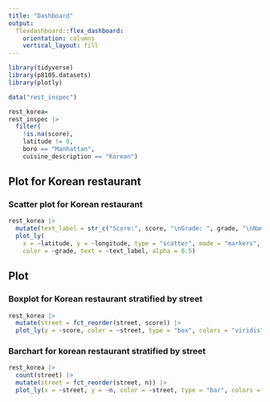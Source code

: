 ```yaml
---
title: "Dashboard"
output: 
  flexdashboard::flex_dashboard:
    orientation: columns
    vertical_layout: fill
---
```


```r
library(tidyverse)
library(p8105.datasets)
library(plotly)
```

```r
data("rest_inspec")

rest_korea=
rest_inspec |> 
  filter(
    !is.na(score),
    latitude != 0,
    boro == "Manhattan",
    cuisine_description == "Korean")
```


Plot for Korean restaurant
-----------------------------------------------------------------------

### Scatter plot for Korean restaurant

```r
rest_korea |>
  mutate(text_label = str_c("Score:", score, "\nGrade: ", grade, "\nName: ", dba)) |> 
  plot_ly(
    x = ~latitude, y = ~longitude, type = "scatter", mode = "markers",
    color = ~grade, text = ~text_label, alpha = 0.5)
```

Plot   {.tabset}
-----------------------------------------------------------------------

### Boxplot for Korean restaurant stratified by street 

```r
rest_korea |> 
  mutate(street = fct_reorder(street, score)) |> 
  plot_ly(y = ~score, color = ~street, type = "box", colors = "viridis")
```

### Barchart for korean restaurant stratified by street

```r
rest_korea |> 
  count(street) |> 
  mutate(street = fct_reorder(street, n)) |> 
  plot_ly(x = ~street, y = ~n, color = ~street, type = "bar", colors = "viridis")
```

